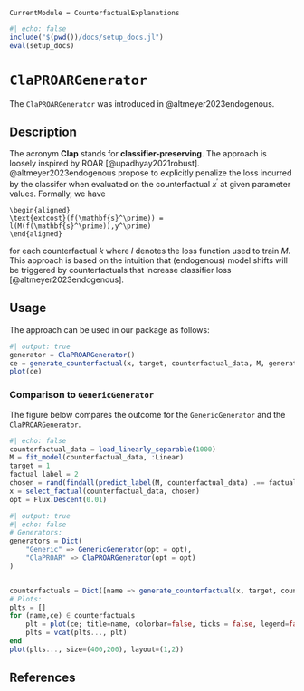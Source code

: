 ```@meta
CurrentModule = CounterfactualExplanations 
```

```julia
#| echo: false
include("$(pwd())/docs/setup_docs.jl")
eval(setup_docs)
```

# `ClaPROARGenerator`

The `ClaPROARGenerator` was introduced in @altmeyer2023endogenous. 

## Description

The acronym **Clap** stands for **classifier-preserving**. The approach is loosely inspired by ROAR [@upadhyay2021robust]. @altmeyer2023endogenous propose to explicitly penalize the loss incurred by the classifer when evaluated on the counterfactual $x^\prime$ at given parameter values. Formally, we have

```math
\begin{aligned}
\text{extcost}(f(\mathbf{s}^\prime)) = l(M(f(\mathbf{s}^\prime)),y^\prime)
\end{aligned}
```

for each counterfactual $k$ where $l$ denotes the loss function used to train $M$. This approach is based on the intuition that (endogenous) model shifts will be triggered by counterfactuals that increase classifier loss [@altmeyer2023endogenous].


## Usage 

The approach can be used in our package as follows:

```julia
#| output: true
generator = ClaPROARGenerator()
ce = generate_counterfactual(x, target, counterfactual_data, M, generator)
plot(ce)
```

### Comparison to `GenericGenerator`

The figure below compares the outcome for the `GenericGenerator` and the `ClaPROARGenerator`. 

```julia
#| echo: false
counterfactual_data = load_linearly_separable(1000)
M = fit_model(counterfactual_data, :Linear)
target = 1
factual_label = 2
chosen = rand(findall(predict_label(M, counterfactual_data) .== factual_label))
x = select_factual(counterfactual_data, chosen)
opt = Flux.Descent(0.01)
```

```julia
#| output: true
#| echo: false
# Generators:
generators = Dict(
    "Generic" => GenericGenerator(opt = opt),
    "ClaPROAR" => ClaPROARGenerator(opt = opt)
)


counterfactuals = Dict([name => generate_counterfactual(x, target, counterfactual_data, M, gen;) for (name, gen) in generators])
# Plots:
plts = []
for (name,ce) ∈ counterfactuals
    plt = plot(ce; title=name, colorbar=false, ticks = false, legend=false, zoom=0)
    plts = vcat(plts..., plt)
end
plot(plts..., size=(400,200), layout=(1,2))
```

## References